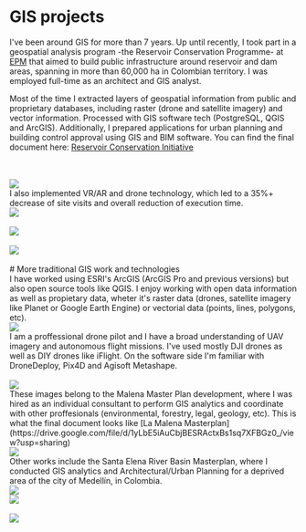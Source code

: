 # GIS projects

I've been around GIS for more than 7 years. Up until recently, I took part in a geospatial analysis program -the Reservoir Conservation Programme- at [EPM](https://cu.epm.com.co/clientesyusuarios/) that aimed to build public infrastructure around reservoir and dam areas, spanning in more than 60,000 ha in Colombian territory. I was employed full-time as an architect and GIS analyst.

Most of the time I extracted layers of geospatial information from public and proprietary databases, including raster (drone and satellite imagery) and vector information. Processed with GIS software tech (PostgreSQL, QGIS and ArcGIS).
Additionally, I prepared applications for urban planning and building control approval using GIS and BIM software. You can find the final document here: [Reservoir Conservation Initiative](https://drive.google.com/file/d/1YnqxJNBcJTMRvLT3NQfSoTXvn_NaGXgs/view?usp=sharing)



<br />
<br />
<Image src="/adcimg0.png" width={800} height={450} />
<br />
I also implemented VR/AR and drone technology, which led to a 35%+ decrease of site visits and overall reduction of execution time.
<br />
<Image src="/adcimg1.png" width={800} height={450} />
<br />
<br />
<Image src="/adcimg2.png" width={800} height={450} />
<br />
<br />
<Image src="/adcimg3.png" width={800} height={450} />
<br />
<br />
# More traditional GIS work and technologies
<br />
I have worked using ESRI's ArcGIS (ArcGIS Pro and previous versions) but also open source tools like QGIS. I enjoy working with open data information as well as propietary data, wheter it's raster data (drones, satellite imagery like Planet or Google Earth Engine) or vectorial data (points, lines, polygons, etc).
<br />
<Image src="/nvd.gif" width={600} height={350} />
<br />
I am a proffessional drone pilot and I have a broad understanding of UAV imagery and autonomous flight missions. I've used mostly DJI drones as well as DIY drones like iFlight. On the software side I'm familiar with DroneDeploy, Pix4D and Agisoft Metashape.<br />
<br />
<Image src="/malena1.png" width={1373} height={1215} />
<br />
These images belong to the Malena Master Plan development, where I was hired as an individual consultant to perform GIS analytics and coordinate with other proffesionals (environmental, forestry, legal, geology, etc). This is what the final document looks like [La Malena Masterplan](https://drive.google.com/file/d/1yLbE5iAuCbjBESRActxBs1sq7XFBGz0_/view?usp=sharing)
<br />
<Image src="/malena2.png" width={1373} height={915} />
<br />
Other works include the Santa Elena River Basin Masterplan, where I conducted GIS analytics and Architectural/Urban Planning for a deprived area of the city of Medellín, in Colombia.
<br />
<Image src="/zonasreceptoras.png" width={600} height={450} />
<br />
<Image src="/manzanasreceptoras.png" width={600} height={450} />
<br />
<br />
<Image src="/risk12.png" width={800} height={300} />
<br />

